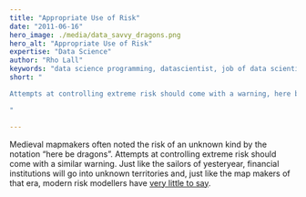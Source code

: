 ```yaml
---
title: "Appropriate Use of Risk"
date: "2011-06-16"
hero_image: ./media/data_savvy_dragons.png
hero_alt: "Appropriate Use of Risk"
expertise: "Data Science"
author: "Rho Lall"
keywords: "data science programming, datascientist, job of data scientist, data driven insights, data driven solutions"
short: "

Attempts at controlling extreme risk should come with a warning, here be dragons.

"

---
```


Medieval mapmakers often noted the risk of an unknown kind by the notation “here be dragons”. 
Attempts at controlling extreme risk should come with a similar warning. 
Just like the sailors of yesteryear, financial institutions will go into unknown territories and, just like the map makers of that era, modern risk modellers have [very little to say](https://voxeu.org/article/appropriate-use-risk-models-part-i). 